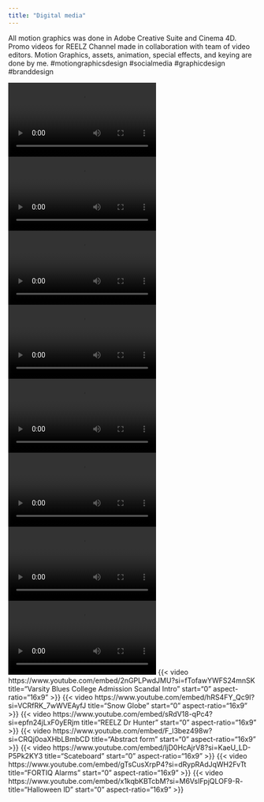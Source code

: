 ```yaml
---
title: "Digital media"
---
```


All motion graphics was done in Adobe Creative Suite and Cinema 4D.
Promo videos for REELZ Channel made in collaboration  with team of video editors. Motion Graphics, assets, animation, special effects, and keying are done by me.
#motiongraphicsdesign #socialmedia #graphicdesign #branddesign

![](src/videos/digital_media/aut_social.mp4)
![](src/videos/digital_media/bcd_ghostbusters_socialvideo_1080x1080.mp4)
![](src/videos/digital_media/btb_verticalvideo_combo_spisegirls_nkob_sun_v01.mp4)
![](src/videos/digital_media/cher_doyoubelive_socialvideo_1080x1080_18sec.mp4)
![](src/videos/digital_media/mmf_newnight_mondays_1024x512.mp4)
![](src/videos/digital_media/murderbythenumbers_pabloescobar_sound.mp4)
![](src/videos/digital_media/sharkterror_insta_1080x1080.mp4)
![](src/videos/digital_media/ThanksgivingGFX_1080x1080.mp4)
{{< video https://www.youtube.com/embed/2nGPLPwdJMU?si=fTofawYWFS24mnSK
    title="Varsity Blues College Admission Scandal Intro"
    start="0"
    aspect-ratio="16x9"
>}}
{{< video https://www.youtube.com/embed/hRS4FY_Qc9I?si=VCRfRK_7wWVEAyfJ
    title="Snow Globe"
    start="0"
    aspect-ratio="16x9"
>}}
{{< video https://www.youtube.com/embed/sRdV18-qPc4?si=epfn24jLxF0yERjm
    title="REELZ Dr Hunter"
    start="0"
    aspect-ratio="16x9"
>}}
{{< video https://www.youtube.com/embed/F_l3bez498w?si=CRQj0oaXHbLBmbCD
    title="Abstract form"
    start="0"
    aspect-ratio="16x9"
>}}
{{< video https://www.youtube.com/embed/IjD0HcAjrV8?si=KaeU_LD-P5Pk2KY3
    title="Scateboard"
    start="0"
    aspect-ratio="16x9"
>}}
{{< video https://www.youtube.com/embed/gTsCusXrpP4?si=dRypRAdJqWH2FvTt
    title="FORTIQ Alarms"
    start="0"
    aspect-ratio="16x9"
>}}
{{< video https://www.youtube.com/embed/x1kqbKBTcbM?si=M6VsIFpjQLOF9-R-
    title="Halloween ID"
    start="0"
    aspect-ratio="16x9"
>}}
